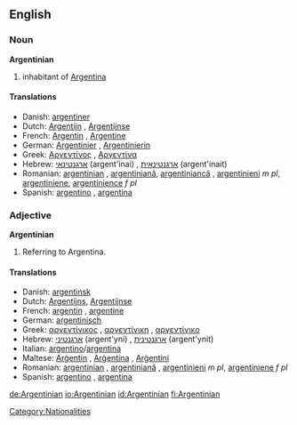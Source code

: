 ==English==

===Noun===
'''Argentinian'''

# inhabitant of [[Argentina]]

====Translations====
*Danish: [[argentiner]]
*Dutch: [[Argentijn]] {{m}}, [[Argentijnse]] {{f}}
*French: [[Argentin]] {{m}}, [[Argentine]] {{f}}
*German: [[Argentinier]] {{m}}, [[Argentinierin]] {{f}}
*Greek: [[Αργεντίνος]] {{m}}, [[Αργεντίνα]] {{f}}
*Hebrew: [[ארגנטינאי]] (argent'inai) {{m}}, [[ארגנטינאית]] (argent'inait) {{f}}
*Romanian: [[argentinian]] {{m}}, [[argentiniană]], [[argentiniancă]] {{f}}, [[argentinieni]] ''m pl'', [[argentiniene]], [[argentinience]] ''f pl''
*Spanish: [[argentino]] {{m}}, [[argentina]] {{f}}

===Adjective===
'''Argentinian'''

# Referring to Argentina.

====Translations====
*Danish: [[argentinsk]]
*Dutch: [[Argentijns]], [[Argentijnse]]
*French: [[argentin]] {{m}}, [[argentine]] {{f}}
*German: [[argentinisch]]
*Greek: [[αργεντίνικος]] {{m}}, [[αργεντίνικη]] {{f}}, [[αργεντίνικο]] {{n}}
*Hebrew: [[ארגנטיני]] (argent'yni) {{m}}, [[ארגנטינית]] (argent'ynit) {{f}}
*Italian: [[argentino]]/[[argentina]]
*Maltese: [[Arġentin]] {{m}}, [[Arġentina]] {{f}}, [[Arġentini]] {{p}}
*Romanian: [[argentinian]] {{m}}, [[argentiniană]] {{f}}, [[argentinieni]] ''m pl'', [[argentiniene]] ''f pl''
*Spanish: [[argentino]] {{m}}, [[argentina]] {{f}}

[[Category:Nationalities]]

[[de:Argentinian]]
[[io:Argentinian]]
[[id:Argentinian]]
[[fi:Argentinian]]
